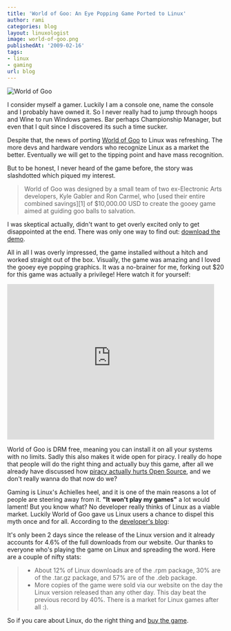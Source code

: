 ```yaml
---
title: 'World of Goo: An Eye Popping Game Ported to Linux'
author: rami
categories: blog
layout: linuxologist
image: world-of-goo.png
publishedAt: '2009-02-16'
tags:
- linux
- gaming
url: blog
---
```


![World of Goo](/assets/images/content/blog/world-of-goo.png)

I consider myself a gamer. Luckily I am a console one, name the console and I probably have owned it. So I never really had to jump through hoops and Wine to run Windows games. Bar perhaps Championship Manager, but even that I quit since I discovered its such a time sucker.

Despite that, the news of  porting [World of Goo](http://en.wikipedia.org/wiki/World_of_Goo) to Linux was refreshing. The more devs and hardware vendors who recognize Linux as a market the better. Eventually we will get to the tipping point and have mass recognition.

But to be honest, I never heard of the game before, the story was slashdotted which piqued my interest.

> World of Goo was designed by a small team of two ex-Electronic Arts developers, Kyle Gabler and Ron Carmel, who \[used their entire combined savings\]\[1\] of $10,000.00 USD to create the gooey game aimed at guiding goo balls to salvation.

I was skeptical actually, didn't want to get overly excited only to get disappointed at the end. There was only one way to find out: [download the demo](http://worldofgoo.com/dl2.php?lk=demo).

All in all I was overly impressed, the game installed without a hitch and worked straight out of the box. Visually, the game was amazing and I loved the gooey eye popping graphics. It was a no-brainer for me, forking out $20 for this game was actually a privilege! Here watch it for yourself:

<iframe width="480" height="360" src="https://www.youtube-nocookie.com/embed/-A_JfkzPwww?rel=0" frameborder="0" allowfullscreen></iframe>

World of Goo is DRM free, meaning you can install it on all your systems with no limits. Sadly this also makes it wide open for piracy. I really do hope that people will do the right thing and actually buy this game, after all we already have discussed how [piracy actually hurts Open Source]({filename}/blog/2008-10-27-do-commercial-software-companies-make-money-from-pirates.markdown), and we don't really wanna do that now do we?

Gaming is Linux's Achielles heel, and it is one of the main reasons a lot of people are steering away from it. **"It won't play my games"** a lot would lament! But you know what? No developer really thinks of Linux as a viable market. Luckily World of Goo gave us Linux users a chance to dispel this myth once and for all. According to the [developer's blog](http://2dboy.com/2009/02/12/world-of-goo-linux-version-is-ready/?linux=goo):

It's only been 2 days since the release of the Linux version and it already accounts for 4.6% of the full downloads from our website.  Our thanks to everyone who's playing the game on Linux and spreading the word.  Here are a couple of nifty stats:

> * About 12% of Linux downloads are of the .rpm package, 30% are of the .tar.gz package, and 57% are of the .deb package.
> * More copies of the game were sold via our website on the day the Linux version released than any other day.  This day beat the previous record by 40%. There is a market for Linux games after all :).

So if you care about Linux, do the right thing and [buy the game](http://2dboy.com/games.php).
